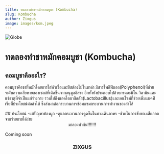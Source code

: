 ```yaml
---
title: ทดลองทำชาหมักคอมบูชา (Kombucha)
slug: Kombucha
author: Zixgus
image: images/kom.jpeg
---
```


![Globe](images/kom.jpeg)
# ทดลองทำชาหมักคอมบูชา (Kombucha)
## คอมบูชาคืออะไร?
<p>คอมบูชาคือชาที่หมักโดยการใส่หัวเชื้อและยีสต์ลงไปในชาดำ
มีสารโพลีฟีนอล(Polyphenol)ที่ช่วยระงับความเสียหายของเซลล์ที่เดิดขึ้นจากอนุมูลอิสระ
อีกทั้งยังประกอบไปด้วยกรดอะมิโน วิตามินและแร่ธาตุที่จำเป็นแก่ร่างกาย
รวมไปถึงแลคโตบาซิลลัส(Lactobacillus)และเอนไซม์ที่ช่วยเพิ่มแบคทีเรียที่ีประโยชน์ต่อลำไส้
ซึ่งส่งผลต่อกระบวนการซ่อมแซมกระบวนการทำงานของลำไส้</p>
## ประโยชน์
-แก้ปัญหาท้องผูก
-ดูแลกระบวนการดูดซึมในทางเดินอาหร
-ช่วยในการขับของเสียออกจากร่ายกายได้ง่าย
<center>มาลองทำกัน!!!!!!!</center>
<p>Coming soon</p>
<div style={{ padding: '20px', backgroundColor: 'green' }}>
  <h3><center>ZIXGUS</center></h3>
</div>